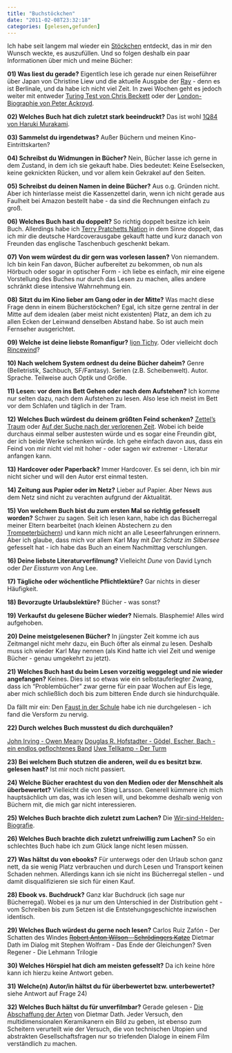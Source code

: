 ```yaml
---
title: "Buchstöckchen"
date: "2011-02-08T23:32:18"
categories: [gelesen,gefunden]
---
```


Ich habe seit langem mal wieder ein [Stöckchen](http://www.sabrina-kirnapci.com/blogstockchen-buch-bucher-am-buchersten) entdeckt, das in mir den Wunsch weckte, es auszufüllen. Und so folgen deshalb ein paar Informationen über mich und meine Bücher:

**01) Was liest du gerade?**
Eigentlich lese ich gerade nur einen Reiseführer über Japan von Christine Liew und die aktuelle Ausgabe der [Ray](http://ray-magazin.at/) - denn es ist Berlinale, und da habe ich nicht viel Zeit. In zwei Wochen geht es jedoch weiter mit entweder [Turing Test von Chris Beckett](http://www.elasticpress.com/turingtest.htm) oder der [London-Biographie von Peter Ackroyd](http://www.randomhouse.de/book/edition.jsp?edi=213235).

**02) Welches Buch hat dich zuletzt stark beeindruckt?**
Das ist wohl [1Q84 von Haruki Murakami](/blog/2011/02/04/1q84/).

**03) Sammelst du irgendetwas?**
Außer Büchern und meinen Kino-Eintrittskarten?

**04) Schreibst du Widmungen in Bücher?**
Nein, Bücher lasse ich gerne in dem Zustand, in dem ich sie gekauft habe. Dies bedeutet: Keine Eselsecken, keine geknickten Rücken, und vor allem kein Gekrakel auf den Seiten.

**05) Schreibst du deinen Namen in deine Bücher?**
Aus o.g. Gründen nicht. Aber ich hinterlasse meist die Kassenzettel darin, wenn ich nicht gerade aus Faulheit bei Amazon bestellt habe - da sind die Rechnungen einfach zu groß.

**06) Welches Buch hast du doppelt?**
So richtig doppelt besitze ich kein Buch. Allerdings habe ich [Terry Pratchetts Nation](/blog/2009/05/08/eine-insel/) in dem Sinne doppelt, das ich mir die deutsche Hardcoverausgabe gekauft hatte und kurz danach von Freunden das englische Taschenbuch geschenkt bekam.

**07) Von wem würdest du dir gern was vorlesen lassen?**
Von niemandem. Ich bin kein Fan davon, Bücher aufbereitet zu bekommen, ob nun als Hörbuch oder sogar in optischer Form - ich liebe es einfach, mir eine eigene Vorstellung des Buches nur durch das Lesen zu machen, alles andere schränkt diese intensive Wahrnehmung ein.

**08) Sitzt du im Kino lieber am Gang oder in der Mitte?**
Was macht diese Frage denn in einem Bücherstöckchen? Egal, ich sitze gerne zentral in der Mitte auf dem idealen (aber meist nicht existenten) Platz, an dem ich zu allen Ecken der Leinwand denselben Abstand habe. So ist auch mein Fernseher ausgerichtet.

**09) Welche ist deine liebste Romanfigur?**
[Ijon Tichy](http://de.wikipedia.org/wiki/Ijon_Tichy). Oder vielleicht doch [Rincewind](http://www.thediscworld.de/index.php/Rincewind)?

**10) Nach welchem System ordnest du deine Bücher daheim?**
Genre (Belletristik, Sachbuch, SF/Fantasy). Serien (z.B. Scheibenwelt). Autor. Sprache. Teilweise auch Optik und Größe.

**11) Lesen: vor dem ins Bett Gehen oder nach dem Aufstehen?**
Ich komme nur selten dazu, nach dem Aufstehen zu lesen. Also lese ich meist im Bett vor dem Schlafen und täglich in der Tram.

**12) Welches Buch würdest du deinem größten Feind schenken?**
[Zettel's Traum](http://www.suhrkamp.de/buecher/zettel_s_traum-arno_schmidt_80300.html) oder [Auf der Suche nach der verlorenen Zeit](http://www.suhrkamp.de/werkausgabe/auf_der_suche_nach_der_verlorenen_zeit_sonderausgabe_gebunden_in_moirepapier_90.html). Wobei ich beide durchaus einmal selber austesten würde und es sogar eine Freundin gibt, der ich beide Werke schenken würde. Ich gehe einfach davon aus, dass ein Feind von mir nicht viel mit hoher - oder sagen wir extremer - Literatur anfangen kann.

**13) Hardcover oder Paperback?**
Immer Hardcover. Es sei denn, ich bin mir nicht sicher und will den Autor erst einmal testen.

**14) Zeitung aus Papier oder im Netz?**
Lieber auf Papier. Aber News aus dem Netz sind nicht zu verachten aufgrund der Aktualität.

**15) Von welchem Buch bist du zum ersten Mal so richtig gefesselt worden?**
Schwer zu sagen. Seit ich lesen kann, habe ich das Bücherregal meiner Eltern bearbeitet (nach kleinen Abstechern zu den [Trompeterbüchern](http://de.wikipedia.org/wiki/Die_kleinen_Trompeterbücher)) und kann mich nicht an alle Leseerfahrungen erinnern. Aber ich glaube, dass mich vor allem Karl May mit *Der Schatz im Silbersee* gefesselt hat - ich habe das Buch an einem Nachmittag verschlungen.

**16) Deine liebste Literaturverfilmung?**
Vielleicht *Dune* von David Lynch oder *Der Eissturm* von Ang Lee.

**17) Tägliche oder wöchentliche Pflichtlektüre?**
Gar nichts in dieser Häufigkeit.

**18) Bevorzugte Urlaubslektüre?**
Bücher - was sonst?

**19) Verkaufst du gelesene Bücher wieder?**
Niemals. Blasphemie! Alles wird aufgehoben.

**20) Deine meistgelesenen Bücher?**
In jüngster Zeit komme ich aus Zeitmangel nicht mehr dazu, ein Buch öfter als einmal zu lesen. Deshalb muss ich wieder Karl May nennen (als Kind hatte ich viel Zeit und wenige Bücher - genau umgekehrt zu jetzt).

**21) Welches Buch hast du beim Lesen vorzeitig weggelegt und nie wieder angefangen?**
Keines. Dies ist so etwas wie ein selbstauferlegter Zwang, dass ich "Problembücher" zwar gerne für ein paar Wochen auf Eis lege, aber mich schließlich doch bis zum bitteren Ende durch sie hindurchquäle.

Da fällt mir ein: Den [Faust in der Schule](/blog/2010/01/23/schullekture-eine-retrospektive/) habe ich nie durchgelesen - ich fand die Versform zu nervig.

**22) Durch welches Buch musstest du dich durchquälen?**

[John Irving - Owen Meany](/blog/2009/04/20/owen-meany/)
[Douglas R. Hofstadter - Gödel, Escher, Bach - ein endlos geflochtenes Band](/blog/2009/11/05/godel-escher-bach-ein-endlos-geflochtenes-band/)
[Uwe Tellkamp - Der Turm](/blog/2010/05/31/der-turm/)

**23) Bei welchem Buch stutzen die anderen, weil du es besitzt bzw. gelesen hast?**
Ist mir noch nicht passiert.

**24) Welche Bücher erachtest du von den Medien oder der Menschheit als überbewertet?**
Vielleicht die von Stieg Larsson. Generell kümmere ich mich hauptsächlich um das, was ich lesen will, und bekomme deshalb wenig von Büchern mit, die mich gar nicht interessieren.

**25) Welches Buch brachte dich zuletzt zum Lachen?**
Die [Wir-sind-Helden-Biografie](/blog/2008/07/26/informationen-zu-touren-und-anderen-einzelteilen-ein-wir-sind-helden-tagebuch/).

**26) Welches Buch brachte dich zuletzt unfreiwillig zum Lachen?**
So ein schlechtes Buch habe ich zum Glück lange nicht lesen müssen.

**27) Was hältst du von ebooks?**
Für unterwegs oder den Urlaub schon ganz nett, da sie wenig Platz verbrauchen und durch Lesen und Transport keinen Schaden nehmen. Allerdings kann ich sie nicht ins Bücherregal stellen - und damit disqualifizieren sie sich für einen Kauf.

**28) Ebook vs. Buchdruck?**
Ganz klar Buchdruck (ich sage nur Bücherregal). Wobei es ja nur um den Unterschied in der Distribution geht - vom Schreiben bis zum Setzen ist die Entstehungsgeschichte inzwischen identisch.

**29) Welches Buch würdest du gerne noch lesen?**
Carlos Ruiz Zafón - Der Schatten des Windes
~~[Robert Anton Wilson - Schrödingers Katze](/blog/2011/06/26/schrodingers-cat-trilogy/)~~
Dietmar Dath im Dialog mit Stephen Wolfram - Das Ende der Gleichungen?
Sven Regener - Die Lehmann Trilogie

**30) Welches Hörspiel hat dich am meisten gefesselt?**
Da ich keine höre kann ich hierzu keine Antwort geben.

**31) Welche(n) Autor/in hältst du für überbewertet bzw. unterbewertet?**
siehe Antwort auf Frage 24)

**32) Welches Buch hältst du für unverfilmbar?**
Gerade gelesen - [Die Abschaffung der Arten](/blog/2011/05/08/die-abschaffung-der-arten/) von Dietmar Dath. Jeder Versuch, den multidimensionalen Keramikanern ein Bild zu geben, ist ebenso zum Scheitern verurteilt wie der Versuch, die von technischen Utopien und abstrakten Gesellschaftsfragen nur so triefenden Dialoge in einem Film verständlich zu machen.
